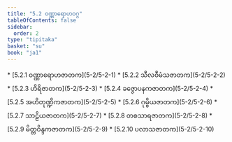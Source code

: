 ```yaml
---
title: "5.2 ဝဏ္ဏာရောဟဝဂ္ဂ"
tableOfContents: false
sidebar:
  order: 2
type: "tipitaka"
basket: "su"
book: "ja1"
---
```



<DynamicBreadcrumb />



<TableOfContents book="ja1" section="5.2">
* [5.2.1 ဝဏ္ဏာရောဟဇာတက](5-2/5-2-1)
* [5.2.2 သီလဝီမံသဇာတက](5-2/5-2-2)
* [5.2.3 ဟိရိဇာတက](5-2/5-2-3)
* [5.2.4 ခဇ္ဇောပနကဇာတက](5-2/5-2-4)
* [5.2.5 အဟိတုဏ္ဍိကဇာတက](5-2/5-2-5)
* [5.2.6 ဂုမ္ဗိယဇာတက](5-2/5-2-6)
* [5.2.7 သာဠိယဇာတက](5-2/5-2-7)
* [5.2.8 တစသာရဇာတက](5-2/5-2-8)
* [5.2.9 မိတ္တဝိန္ဒကဇာတက](5-2/5-2-9)
* [5.2.10 ပလာသဇာတက](5-2/5-2-10)
</TableOfContents>